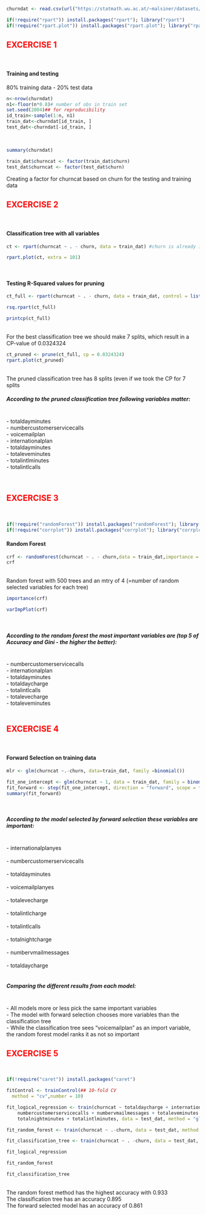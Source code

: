 
```{r}
churndat <- read.csv(url("https://statmath.wu.ac.at/~malsiner/datasets/churn.csv"))
```

```{r}
if(!require("rpart")) install.packages("rpart"); library("rpart")
if(!require("rpart.plot")) install.packages("rpart.plot"); library("rpart.plot")
```

<h2>**<span style="color:red">EXCERCISE 1</span>**</h2>
</br>
<h4>Training and testing</h4>
80% training data - 20% test data

```{r}
n<-nrow(churndat)
n1<-floor(n*0.8)# number of obs in train set
set.seed(2004)## for reproducibility
id_train<-sample(1:n, n1)
train_dat<-churndat[id_train, ]
test_dat<-churndat[-id_train, ]
```
</br>

```{r}
summary(churndat)
```
```{r}
train_dat$churncat <- factor(train_dat$churn)
test_dat$churncat <- factor(test_dat$churn)
```

Creating a factor for churncat based on churn for the testing and training data

<h2>**<span style="color:red">EXCERCISE 2</span>**</h2>
</br>
<h4>Classification tree with all variables</h4>
```{r}
ct <- rpart(churncat ~ . - churn, data = train_dat) #churn is already included in churncat
```
```{r}
rpart.plot(ct, extra = 101)

```
</br>
<h4>Testing R-Squared values for pruning</h4>

```{r}
ct_full <- rpart(churncat ~ . - churn, data = train_dat, control = list(cp = 0))
```
```{r}
rsq.rpart(ct_full)
```
```{r}
printcp(ct_full)
```
</br>
For the best classification tree we should make 7 splits, which result in a CP-value of 0.0324324
</br>

```{r}
ct_pruned <- prune(ct_full, cp = 0.0324324)
rpart.plot(ct_pruned)
```
</br>
The pruned classification tree has 8 splits (even if we took the CP for 7 splits
</br>
<h5>According to the pruned classification tree following variables matter:</h5></br>
 - totaldayminutes</br>
 - numbercustomerservicecalls</br>
 - voicemailplan</br>
 - internationalplan</br>
 - totaldayminutes</br>
 - totaleveminutes</br>
 - totalintlminutes</br>
 - totalintlcalls</br>

</br>
<h2>**<span style="color:red">EXCERCISE 3</span>**</h2>
</br>

```{r}
if(!require("randomForest")) install.packages("randomForest"); library("randomForest")
if(!require("corrplot")) install.packages("corrplot"); library("corrplot")
```
<h4>Random Forest</h4>
```{r}
crf <- randomForest(churncat ~ . - churn,data = train_dat,importance = TRUE, mtry = 4)
crf
```
</br>
Random forest with 500 trees and an mtry of 4 (=number of random selected variables for each tree)

```{r}
importance(crf)
```
```{r}
varImpPlot(crf)
```
</br>
<h5>According to the random forest the most important variables are (top 5 of Accuracy and Gini - the higher the better):</h5></br>
 - numbercustomerservicecalls</br>
 - internationalplan</br>
 - totaldayminutes</br>
 - totaldaycharge</br>
 - totalintlcalls</br>
 - totalevecharge</br>
 - totaleveminutes</br>
</br>
<h2>**<span style="color:red">EXCERCISE 4</span>**</h2>
</br>
<h4>Forward Selection on training data</h4>

```{r}
mlr <- glm(churncat ~.-churn, data=train_dat, family =binomial())
```



```{r}
fit_one_intercept <- glm(churncat ~ 1, data = train_dat, family = binomial())
fit_forward <- step(fit_one_intercept, direction = "forward", scope = formula(mlr))
summary(fit_forward)
```
</br>
<h5>According to the model selected by forward selection these variables are important:</h5></br>
 - internationalplanyes</br>        
 - numbercustomerservicecalls</br>   
 - totaldayminutes</br>            
 - voicemailplanyes</br>         
 - totalevecharge</br>               
 - totalintlcharge</br>              
 - totalintlcalls</br>              
 - totalnightcharge</br>            
 - numbervmailmessages</br>           
 - totaldaycharge</br>
</br>

<h5>Comparing the different results from each model:</h5></br>
 - All models more or less pick the same important variables</br>
 - The model with forward selection chooses more variables than the classification tree</br>
 - While the classification tree sees "voicemailplan" as an import variable, the random forest model ranks it as not so important</br>
<h2>**<span style="color:red">EXCERCISE 5</span>**</h2>
</br>


```{r}
if(!require("caret")) install.packages("caret")
```
```{r}
fitControl <- trainControl(## 10-fold CV
  method = "cv",number = 10)
```



```{r}
fit_logical_regression <- train(churncat ~ totaldaycharge + internationalplan + 
    numbercustomerservicecalls + numbervmailmessages + totaleveminutes + 
    totalnightminutes + totalintlminutes, data = test_dat, method = "glm", trControl = fitControl)

fit_random_forest <- train(churncat ~ .-churn, data = test_dat, method = "rf", tuneGrid = data.frame(mtry = 4), trControl = fitControl)

fit_classification_tree <- train(churncat ~ . -churn, data = test_dat, method = "rpart", trControl = fitControl)

fit_logical_regression
```
```{r}
fit_random_forest
```

```{r}
fit_classification_tree
```
</br>
The random forest method has the highest accuracy with 0.933</br>
The classification tree has an accuracy 0.895</br>
The forward selected model has an accuracy of 0.861</br>